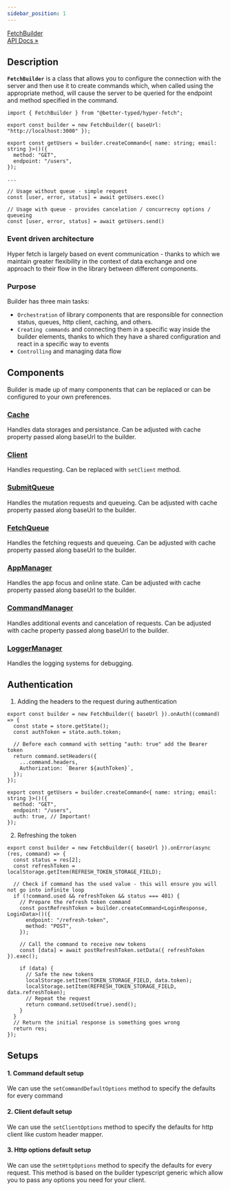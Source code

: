 ```yaml
---
sidebar_position: 1
---
```


<p class="pagination-nav__item pagination-nav__item--prev">
  <a class="pagination-nav__link" href="/api/Hyper-Fetch/Class/FetchBuilder">
    <div class="pagination-nav__sublabel">FetchBuilder</div>
    <div class="pagination-nav__label">API Docs »</div>
  </a>
</p>

## Description

**`FetchBuilder`** is a class that allows you to configure the connection with the server and then use it to create
commands which, when called using the appropriate method, will cause the server to be queried for the endpoint and
method specified in the command.

```tsx
import { FetchBuilder } from "@better-typed/hyper-fetch";

export const builder = new FetchBuilder({ baseUrl: "http://localhost:3000" });

export const getUsers = builder.createCommand<{ name: string; email: string }>()({
  method: "GET",
  endpoint: "/users",
});

...

// Usage without queue - simple request
const [user, error, status] = await getUsers.exec()

// Usage with queue - provides cancelation / concurrecny options / queueing
const [user, error, status] = await getUsers.send()
```

### Event driven architecture

Hyper fetch is largely based on event communication - thanks to which we maintain greater flexibility in the context of
data exchange and one approach to their flow in the library between different components.

### Purpose

Builder has three main tasks:

- `Orchestration` of library components that are responsible for connection status, queues, http client, caching, and
  others.
- `Creating commands` and connecting them in a specific way inside the builder elements, thanks to which they have a
  shared configuration and react in a specific way to events
- `Controlling` and managing data flow

## Components

Builder is made up of many components that can be replaced or can be configured to your own preferences.

### [Cache](/api/Hyper-Fetch/Class/Cache)

Handles data storages and persistance. Can be adjusted with cache property passed along baseUrl to the builder.

### [Client](/api/Hyper-Fetch/Class/Cache)

Handles requesting. Can be replaced with `setClient` method.

### [SubmitQueue](/api/Hyper-Fetch/Class/Cache)

Handles the mutation requests and queueing. Can be adjusted with cache property passed along baseUrl to the builder.

### [FetchQueue](/api/Hyper-Fetch/Class/Cache)

Handles the fetching requests and queueing. Can be adjusted with cache property passed along baseUrl to the builder.

### [AppManager](/api/Hyper-Fetch/Class/Cache)

Handles the app focus and online state. Can be adjusted with cache property passed along baseUrl to the builder.

### [CommandManager](/api/Hyper-Fetch/Class/Cache)

Handles additional events and cancelation of requests. Can be adjusted with cache property passed along baseUrl to the
builder.

### [LoggerManager](/api/Hyper-Fetch/Class/Cache)

Handles the logging systems for debugging.

## Authentication

1. Adding the headers to the request during authentication

```tsx
export const builder = new FetchBuilder({ baseUrl }).onAuth((command) => {
  const state = store.getState();
  const authToken = state.auth.token;

  // Before each command with setting "auth: true" add the Bearer token
  return command.setHeaders({
    ...command.headers,
    Authorization: `Bearer ${authToken}`,
  });
});

export const getUsers = builder.createCommand<{ name: string; email: string }>()({
  method: "GET",
  endpoint: "/users",
  auth: true, // Important!
});
```

2. Refreshing the token

```tsx
export const builder = new FetchBuilder({ baseUrl }).onError(async (res, command) => {
  const status = res[2];
  const refreshToken = localStorage.getItem(REFRESH_TOKEN_STORAGE_FIELD);

  // Check if command has the used value - this will ensure you will not go into infinite loop
  if (!command.used && refreshToken && status === 401) {
    // Prepare the refresh token command
    const postRefreshToken = builder.createCommand<LoginResponse, LoginData>()({
      endpoint: "/refresh-token",
      method: "POST",
    });

    // Call the command to receive new tokens
    const [data] = await postRefreshToken.setData({ refreshToken }).exec();

    if (data) {
      // Safe the new tokens
      localStorage.setItem(TOKEN_STORAGE_FIELD, data.token);
      localStorage.setItem(REFRESH_TOKEN_STORAGE_FIELD, data.refreshToken);
      // Repeat the request
      return command.setUsed(true).send();
    }
  }
  // Return the initial response is something goes wrong
  return res;
});
```

## Setups

#### 1. Command default setup

We can use the `setCommandDefaultOptions` method to specify the defaults for every command

#### 2. Client default setup

We can use the `setClientOptions` method to specify the defaults for http client like custom header mapper.

#### 3. Http options default setup

We can use the `setHttpOptions` method to specify the defaults for every request. This method is based on the builder
typescript generic which allow you to pass any options you need for your client.

<!--

- connection graph with command and other systems

-->

<!--
## TODOS and examples

- TODO - subsection for Builder -> providing own client (other than XHR) + options
- TODO - subsection for Builder -> providing own cache.
- TODO - subsection for Builder -> section for providing own Manager implementation.
- TODO - subsection for Builder -> section for providing own queues implementation. -->
